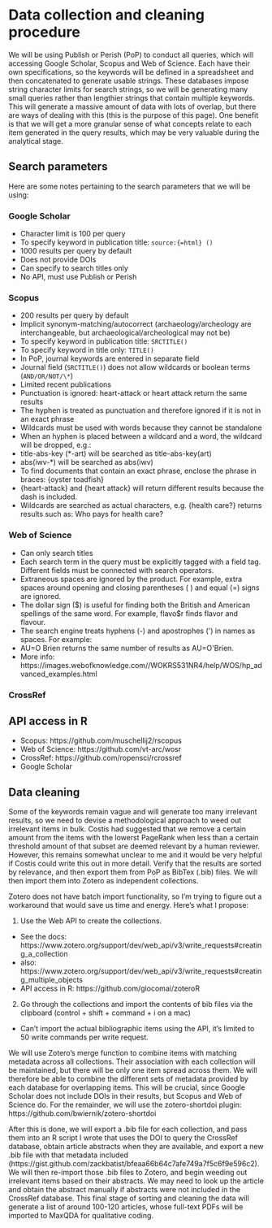 
# Data collection and cleaning procedure
We will be using Publish or Perish (PoP) to conduct all queries, which will accessing Google Scholar, Scopus and Web of Science.
Each have their own specifications, so the keywords will be defined in a spreadsheet and then concatenated to generate usable strings.
These databases impose string character limits for search strings, so we will be generating many small queries rather than lengthier strings that contain multiple keywords.
This will generate a massive amount of data with lots of overlap, but there are ways of dealing with this (this is the purpose of this page).
One benefit is that we will get a more granular sense of what concepts relate to each item generated in the query results, which may be very valuable during the analytical stage.

## Search parameters
Here are some notes pertaining to the search parameters that we will be using:

### Google Scholar

- Character limit is 100 per query
- To specify keyword in publication title: `source:`<xx>`{=html} ()`
- 1000 results per   query by default
- Does not provide DOIs
- Can specify to search titles only
- No API, must use Publish or Perish

### Scopus

- 200 results per query by default
- Implicit synonym-matching/autocorrect (archaeology/archeology are interchangeable, but archaeological/archeological may not be)
- To specify keyword in publication title: `SRCTITLE()`
- To specify keyword in title only: `TITLE()`
- In PoP, journal keywords are entered in separate field
- Journal field (`SRCTITLE()`) does not allow wildcards or boolean terms (`AND/OR/NOT/\*`)
- Limited recent publications
- Punctuation is ignored: heart-attack or heart attack return the same results
- The hyphen is treated as punctuation and therefore ignored if it is not in an exact phrase
- Wildcards must be used with words because they cannot be standalone
- When an hyphen is placed between a wildcard and a word, the wildcard will be dropped, e.g.:
- title-abs-key (\*-art) will be searched as title-abs-key(art)
- abs(iwv-\*) will be searched as abs(iwv)
- To find documents that contain an exact phrase, enclose the phrase in braces: {oyster toadfish}
- {heart-attack} and {heart attack} will return different results because the dash is included.
- Wildcards are searched as actual characters, e.g. {health care?} returns results such as: Who pays for health care?

### Web of Science

- Can only search titles
- Each search term in the query must be explicitly tagged with a field tag. Different fields must be connected with search operators.
- Extraneous spaces are ignored by the product. For example, extra spaces around opening and closing parentheses ( ) and equal (=) signs are ignored.
- The dollar sign (\$) is useful for finding both the British and American spellings of the same word. For example, flavo\$r finds flavor and flavour.
- The search engine treats hyphens (-) and apostrophes (\') in names as spaces. For example:
- AU=O Brien returns the same number of results as AU=O\'Brien.
- More info: https://images.webofknowledge.com//WOKRS531NR4/help/WOS/hp_advanced_examples.html

### CrossRef

## API access in R

- Scopus: https://github.com/muschellij2/rscopus
- Web of Science: https://github.com/vt-arc/wosr
- CrossRef: https://github.com/ropensci/rcrossref
- Google Scholar

## Data cleaning {#data_cleaning}

Some of the keywords remain vague and will generate too many irrelevant results, so we need to devise a methodological approach to weed out irrelevant items in bulk.
Costis had suggested that we remove a certain amount from the items with the lowerst PageRank when less than a certain threshold amount of that subset are deemed relevant by a human reviewer.
However, this remains somewhat unclear to me and it would be very helpful if Costis could write this out in more detail.
Verify that the results are sorted by relevance, and then export them from PoP as BibTex (.bib) files. We will then import them into Zotero as independent collections.

Zotero does not have batch import functionality, so I'm trying to figure out a workaround that would save us time and energy.
Here's what I propose:

1. Use the Web API to create the collections.
  - See the docs: https://www.zotero.org/support/dev/web_api/v3/write_requests#creating_a_collection
  - also: https://www.zotero.org/support/dev/web_api/v3/write_requests#creating_multiple_objects
  - API access in R: https://github.com/giocomai/zoteroR

2. Go through the collections and import the contents of bib files via the clipboard (control + shift + command + i on a mac)
  - Can't import the actual bibliographic items using the API, it's limited to 50 write commands per write request.

We will use Zotero's merge function to combine items with matching metadata across all collections.
Their association with each collection will be maintained, but there will be only one item spread across them.
We will therefore be able to combine the different sets of metadata provided by each database for overlapping items.
This will be crucial, since Google Scholar does not include DOIs in their results, but Scopus and Web of Science do.
For the remainder, we will use the zotero-shortdoi plugin: https://github.com/bwiernik/zotero-shortdoi

After this is done, we will export a .bib file for each collection, and pass them into an R script I wrote that uses the DOI to query the CrossRef database, obtain article abstracts when they are available, and export a new .bib file with that metadata included (https://gist.github.com/zackbatist/bfeaa66b64c7afe749a7f5c6f9e596c2).
We will then re-import those .bib files to Zotero, and begin weeding out irrelevant items based on their abstracts.
We may need to look up the article and obtain the abstract manually if abstracts were not included in the CrossRef database.
This final stage of sorting and cleaning the data will generate a list of around 100-120 articles, whose full-text PDFs will be imported to MaxQDA for qualitative coding.
